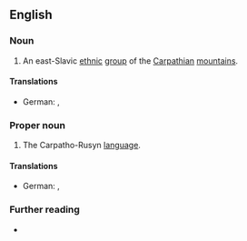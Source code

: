 ==English==

===Noun===
{{en-plural noun}}

# An east-Slavic [[ethnic]] [[group]] of the [[Carpathian]] [[mountain]]s.

====Translations====
{{trans-top|ethnic Carpatho-Rusyn}}
* German: {{t|de|Karpatorusine|m}}, {{t|de|Karpatorusinin|f}}
{{trans-bottom}}

===Proper noun===
{{en-proper noun}}

# {{lb|en|uncountable}} The Carpatho-Rusyn [[language]].

====Translations====
{{trans-top|Carpatho-Rusyn (language)}}
* German: {{t+|de|Karpatorusinisch|n}}, {{t|de|[[karpatorusinisch|karpatorusinische]] [[Sprache]]|f}} 
{{trans-bottom}}

===Further reading===
* {{cite book|first=Albrecht |last=Klose |title=Sprachen der Welt = Languages of the World |edition=2 |location=München |publisher=Saur |year=2001 |isbn=978-3-598-11404-5 |page=167 |url=https://www.google.de/books/edition/Languages_of_the_world/LXxiAAAAMAAJ?hl=de&gbpv=1&bsq=Karpatorusinisch}}